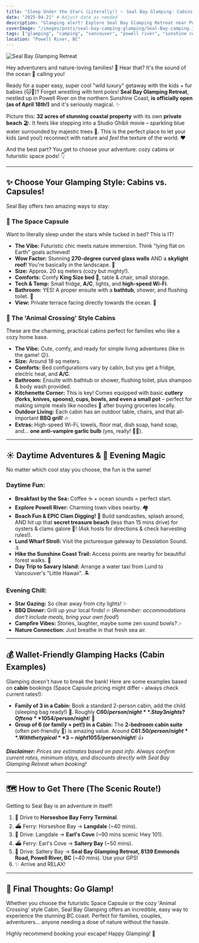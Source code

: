 ```yaml
---
title: "Sleep Under the Stars (Literally!) ✨ Seal Bay Glamping: Cabins & Space Capsules Near Vancouver!"
date: "2025-04-21" # Adjust date as needed
description: "Glamping alert! Explore Seal Bay Glamping Retreat near Powell River. Choose from cozy 'Animal Crossing' style cabins or futuristic Space Capsules with 270° views! Perfect for families & pets, with epic clam digging nearby."
coverImage: "/images/posts/seal-bay-camping-glamping/Seal-Bay-camping.jpg" # Placeholder - Suggest a pic showing both cabin & capsule or a stunning view!
tags: ["glamping", "camping", "vancouver", "powell river", "sunshine coast", "family travel", "pet friendly", "clam digging", "seaside", "cabin", "space capsule", "unique stays", "british columbia", "weekend getaway"]
location: "Powell River, BC"
---
```



<Image
  src="/images/posts/seal-bay-camping-glamping/Seal-Bay-camping.jpg"
  alt="Seal Bay Glamping Retreat"
  width={1200}
  height={800}
  className="rounded-lg"
/>

Hey adventurers and nature-loving families! 👋 Hear that? It's the sound of the ocean 🌊 calling you!

Ready for a super easy, super cool "wild luxury" getaway with the kids + fur babies (🐱🐶)? Forget wrestling with tent poles! **Seal Bay Glamping Retreat**, nestled up in Powell River on the northern Sunshine Coast, **is officially open (as of April 18th!)** and it's seriously magical. ✨

Picture this: **32 acres of stunning coastal property** with its own **private beach** 🏖️. It feels like stepping into a Studio Ghibli movie – sparkling blue water surrounded by majestic trees 🌲. This is the perfect place to let your kids (and you!) reconnect with nature and *feel* the texture of the world. ❤️

And the best part? You get to choose your adventure: cozy cabins or futuristic space pods! 👇

---

## ✨ Choose Your Glamping Style: Cabins vs. Capsules!

Seal Bay offers two amazing ways to stay:

### 🚀 The Space Capsule

Want to literally sleep under the stars while tucked in bed? This is IT!
*   **The Vibe:** Futuristic chic meets nature immersion. Think "lying flat on Earth" goals achieved!
*   **Wow Factor:** Stunning **270-degree curved glass walls** AND a **skylight roof**! You're basically *in* the landscape. 🤩
*   **Size:** Approx. 20 sq meters (cozy but mighty!).
*   **Comforts:** Comfy **King Size bed** 👑, table & chair, small storage.
*   **Tech & Temp:** Small fridge, **A/C**, lights, and **high-speed Wi-Fi**.
*   **Bathroom:** YES! A proper ensuite with a **bathtub**, shower, and flushing toilet. 🛁
*   **View:** Private terrace facing directly towards the ocean. 🌅

### 🏡 The 'Animal Crossing' Style Cabins

These are the charming, practical cabins perfect for families who like a cozy home base.
*   **The Vibe:** Cute, comfy, and ready for simple living adventures (like in the game! 😉).
*   **Size:** Around 18 sq meters.
*   **Comforts:** Bed configurations vary by cabin, but you get a fridge, electric heat, and **A/C**.
*   **Bathroom:** Ensuite with bathtub or shower, flushing toilet, plus shampoo & body wash provided.
*   **Kitchenette Corner:** This is key! Comes equipped with basic **cutlery (forks, knives, spoons), cups, bowls, and even a small pot** – perfect for making simple meals like noodles 🍜 after buying groceries locally.
*   **Outdoor Living:** Each cabin has an outdoor table, chairs, and that all-important **BBQ grill**! 🔥
*   **Extras:** High-speed Wi-Fi, towels, floor mat, dish soap, hand soap, and... **one anti-vampire garlic bulb** (yes, really! 🧛‍♂️).

---

## ☀️ Daytime Adventures & 🌌 Evening Magic

No matter which cool stay you choose, the fun is the same!

### Daytime Fun:

*   **Breakfast by the Sea:** Coffee ☕ + ocean sounds = perfect start.
*   **Explore Powell River:** Charming town vibes nearby. 🏘️
*   **Beach Fun & EPIC Clam Digging!** 🐚 Build sandcastles, splash around, AND hit up that **secret treasure beach** (less than 15 mins drive) for oysters & clams galore 🦪! (Ask hosts for directions & check harvesting rules!).
*   **Lund Wharf Stroll:** Visit the picturesque gateway to Desolation Sound. ⚓
*   **Hike the Sunshine Coast Trail:** Access points are nearby for beautiful forest walks. 🌲
*   **Day Trip to Savary Island:** Arrange a water taxi from Lund to Vancouver's "Little Hawaii". 🏝️

### Evening Chill:

*   **Star Gazing:** So clear away from city lights! ✨
*   **BBQ Dinner:** Grill up your local finds! 🔥 (*Remember: accommodations don't include meals, bring your own food!*)
*   **Campfire Vibes:** Stories, laughter, maybe some zen sound bowls? 🎶
*   **Nature Connection:** Just breathe in that fresh sea air.

---

## 💰 Wallet-Friendly Glamping Hacks (Cabin Examples)

Glamping doesn't have to break the bank! Here are some examples based on **cabin** bookings (Space Capsule pricing might differ - always check current rates!):

*   **Family of 3 in a Cabin:** Book a standard 2-person cabin, add the child (sleeping bag ready!) 🛌. Roughly **C$60/person/night**. Stay 3 nights? Often a **10% discount** applies = ~**C$54/person/night**! 🎉
*   **Group of 6 (or family + pet!) in a Cabin:** The **2-bedroom cabin suite** (often pet-friendly 🐶) is amazing value. Around **C$61.50/person/night**. With the typical **3-night 10% discount** = ~**C$55/person/night**! 👍

***Disclaimer:** Prices are estimates based on past info. Always confirm current rates, minimum stays, and discounts directly with Seal Bay Glamping Retreat when booking!*

---

## 🗺️ How to Get There (The Scenic Route!)

Getting to Seal Bay is an adventure in itself!

1.  🚗 Drive to **Horseshoe Bay Ferry Terminal**.
2.  ⛴️ Ferry: Horseshoe Bay → **Langdale** (~40 mins).
3.  🚗 Drive: Langdale → **Earl's Cove** (~90 mins scenic Hwy 101).
4.  ⛴️ Ferry: Earl's Cove → **Saltery Bay** (~50 mins).
5.  🚗 Drive: Saltery Bay → **Seal Bay Glamping Retreat, 8139 Emmonds Road, Powell River, BC** (~40 mins). Use your GPS!
6.  ✨ Arrive and RELAX!

---

## 🥰 Final Thoughts: Go Glamp!

Whether you choose the futuristic Space Capsule or the cozy 'Animal Crossing' style Cabin, Seal Bay Glamping offers an incredible, easy way to experience the stunning BC coast. Perfect for families, couples, adventurers... anyone needing a dose of nature without the hassle.

Highly recommend booking your escape! Happy Glamping! 👋